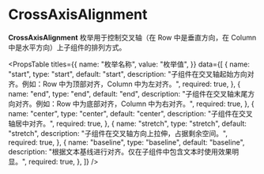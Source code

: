 # CrossAxisAlignment

**CrossAxisAlignment** 枚举用于控制交叉轴（在 Row 中是垂直方向，在 Column 中是水平方向）上子组件的排列方式。


<PropsTable
  titles={{
    name: "枚举名称",
    value: "枚举值",
  }}
  data={[
    {
      name: "start",
      type: "start",
      default: "start",
      description:
        "子组件在交叉轴起始方向对齐。例如：Row 中为顶部对齐，Column 中为左对齐。",
      required: true,
    },
    {
      name: "end",
      type: "end",
      default: "end",
      description:
        "子组件在交叉轴末尾方向对齐。例如：Row 中为底部对齐，Column 中为右对齐。",
      required: true,
    },
    {
      name: "center",
      type: "center",
      default: "center",
      description: "子组件在交叉轴居中对齐。",
      required: true,
    },
    {
      name: "stretch",
      type: "stretch",
      default: "stretch",
      description: "子组件在交叉轴方向上拉伸，占据剩余空间。",
      required: true,
    },
    {
      name: "baseline",
      type: "baseline",
      default: "baseline",
      description: "根据文本基线进行对齐。仅在子组件中包含文本时使用效果明显。",
      required: true,
    },
  ]}
/>
